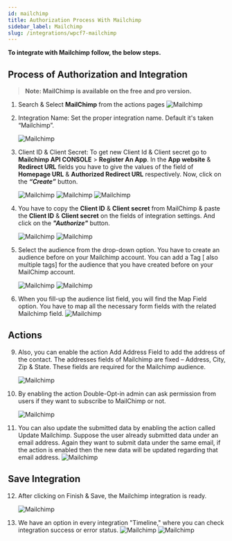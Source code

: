 ```yaml
---
id: mailchimp
title: Authorization Process With Mailchimp
sidebar_label: Mailchimp
slug: /integrations/wpcf7-mailchimp
---
```



**To integrate with Mailchimp follow, the below steps.**

## Process of Authorization and Integration
> **Note: MailChimp is available on the free and pro version.**

1. Search & Select **MailChimp** from the actions pages
   <Image src="actions/mailchimp/_select-mailchimp" alt="Mailchimp" w="1020" h="350" />

4. Integration Name: Set the proper integration name. Default it's taken “Mailchimp”.

   <Image src="actions/mailchimp/_integration-name" alt="Mailchimp" w="1020" h="350" />

5. Client ID & Client Secret: To get new Client Id & Client secret go to **Mailchimp API CONSOLE** > **Register An App**. In the **App website** & **Redirect URL** fields you have to give the values of the field of **Homepage URL** & **Authorized Redirect URL** respectively. Now, click on the **_“Create”_** button.

   <Image src="actions/mailchimp/_5.1" alt="Mailchimp" w="1020" h="350" />
   <Image src="actions/mailchimp/_registar-app" alt="Mailchimp" w="1020" h="350" />
   <Image src="actions/mailchimp/_create-button" alt="Mailchimp" w="1020" h="350" />

6. You have to copy the **Client ID** & **Client secret** from MailChimp & paste the **Client ID** & **Client secret** on the fields of integration settings. And click on the **_"Authorize"_** button.

   <Image
     src="actions/mailchimp/_copy-client-id-&-secret"
     alt="Mailchimp"
     w="1020"
     h="350"
   />
   <Image src="actions/mailchimp/_authorize" alt="Mailchimp" w="1020" h="350" />

7. Select the audience from the drop-down option. You have to create an audience before on your Mailchimp account. You can add a Tag [ also multiple tags] for the audience that you have created before on your MailChimp account.

   <Image
     src="actions/mailchimp/_select-audience-list"
     alt="Mailchimp"
     w="1020"
     h="350"
   />
   <Image src="actions/mailchimp/_add-tags" alt="Mailchimp" w="1020" h="350" />

8. When you fill-up the audience list field, you will find the Map Field option. You have to map all the necessary form fields with the related Mailchimp field.
   <Image src="actions/mailchimp/_field-mapping" alt="Mailchimp" w="1020" h="350" />

## Actions

9. Also, you can enable the action Add Address Field to add the address of the contact. The addresses fields of Mailchimp are fixed – Address, City, Zip & State. These fields are required for the Mailchimp audience.

   <Image
     src="actions/mailchimp/_address-field-actions"
     alt="Mailchimp"
     w="1020"
     h="350"
   />

10. By enabling the action Double-Opt-in admin can ask permission from users if they want to subscribe to MailChimp or not.

    <Image
      src="actions/mailchimp/_double-opt-in-actions"
      alt="Mailchimp"
      w="1020"
      h="350"
    />

11. You can also update the submitted data by enabling the action called Update Mailchimp. Suppose the user already submitted data under an email address. Again they want to submit data under the same email, if the action is enabled then the new data will be updated regarding that email address.
    <Image src="actions/mailchimp/_update-actions" alt="Mailchimp" w="1020" h="350" />

## Save Integration

12. After clicking on Finish & Save, the Mailchimp integration is ready.

    <Image src="actions/mailchimp/_finish-and-save" alt="Mailchimp" w="1020" h="350" />

13. We have an option in every integration "Timeline," where you can check integration success or error status.
    <Image
      src="actions/mailchimp/_integrations-dashbord"
      alt="Mailchimp"
      w="1020"
      h="350"
    />
    <Image src="actions/mailchimp/_timeline" alt="Mailchimp" w="1020" h="350" />
